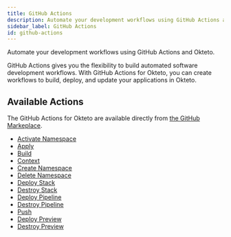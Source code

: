```yaml
---
title: GitHub Actions
description: Automate your development workflows using GitHub Actions and Okteto
sidebar_label: GitHub Actions
id: github-actions
---
```


Automate your development workflows using GitHub Actions and Okteto.

GitHub Actions gives you the flexibility to build automated software development workflows. With GitHub Actions for Okteto, you can create workflows to build, deploy, and update your applications in Okteto.

## Available Actions

The GitHub Actions for Okteto are available directly from [the GitHub Markeplace](https://github.com/marketplace?type=actions&query=okteto).

- [Activate Namespace](https://github.com/marketplace/actions/activate-namespace)
- [Apply](https://github.com/marketplace/actions/kubectl-apply)
- [Build](https://github.com/marketplace/actions/okteto-build)
- [Context](https://github.com/marketplace/actions/okteto-context)
- [Create Namespace](https://github.com/marketplace/actions/create-namespace)
- [Delete Namespace](https://github.com/marketplace/actions/delete-namespace)
- [Deploy Stack](https://github.com/marketplace/actions/deploy-stack)
- [Destroy Stack](https://github.com/marketplace/actions/destroy-stack)
- [Deploy Pipeline](https://github.com/marketplace/actions/okteto-pipeline)
- [Destroy Pipeline](https://github.com/marketplace/actions/destroy-okteto-pipeline)
- [Push](https://github.com/marketplace/actions/okteto-push)
- [Deploy Preview](https://github.com/marketplace/actions/deploy-preview-environment)
- [Destroy Preview](https://github.com/marketplace/actions/destroy-preview-environment)

